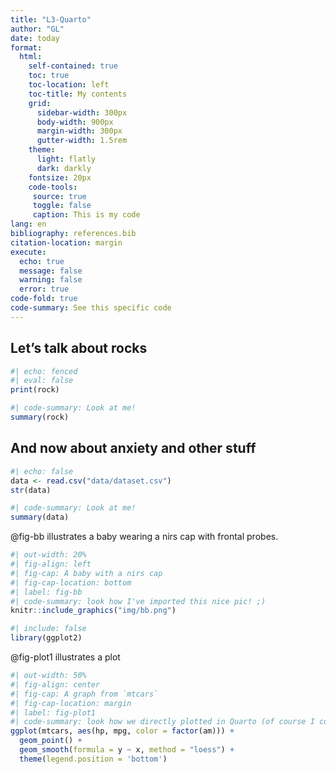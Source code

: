 ```yaml
---
title: "L3-Quarto"
author: "GL"
date: today
format: 
  html:
    self-contained: true
    toc: true
    toc-location: left
    toc-title: My contents
    grid:
      sidebar-width: 300px
      body-width: 900px
      margin-width: 300px
      gutter-width: 1.5rem
    theme: 
      light: flatly
      dark: darkly
    fontsize: 20px
    code-tools: 
     source: true
     toggle: false
     caption: This is my code
lang: en
bibliography: references.bib
citation-location: margin
execute: 
  echo: true
  message: false
  warning: false
  error: true
code-fold: true
code-summary: See this specific code
---
```



## Let's talk about rocks

```r
#| echo: fenced
#| eval: false
print(rock)
```


```r
#| code-summary: Look at me!
summary(rock)
```

## And now about anxiety and other stuff
```r
#| echo: false
data <- read.csv("data/dataset.csv")
str(data)
```

```r
#| code-summary: Look at me!
summary(data)
```

@fig-bb illustrates a baby wearing a nirs cap with frontal probes.
```r
#| out-width: 20%
#| fig-align: left
#| fig-cap: A baby with a nirs cap
#| fig-cap-location: bottom
#| label: fig-bb
#| code-summary: look how I've imported this nice pic! ;)
knitr::include_graphics("img/bb.png")
```
 
```r
#| include: false
library(ggplot2)
```


@fig-plot1 illustrates a plot

```r
#| out-width: 50%                                
#| fig-align: center                             
#| fig-cap: A graph from `mtcars`
#| fig-cap-location: margin
#| label: fig-plot1
#| code-summary: look how we directly plotted in Quarto (of course I copied the code by Ottavia)
ggplot(mtcars, aes(hp, mpg, color = factor(am))) +
  geom_point() +
  geom_smooth(formula = y ~ x, method = "loess") +
  theme(legend.position = 'bottom')
```




